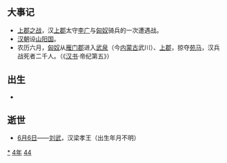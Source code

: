 {{yearTOC|-144|西汉汉景帝'''[[中元|中元]]六年'''}}
== 大事记 ==
* [[上郡之战|上郡之战]]，汉[[上郡|上郡]]太守[[李广|李广]]与[[匈奴|匈奴]]骑兵的一次遭遇战。
* [[汉朝|汉朝]]设[[山阳国|山阳国]]。
* 农历六月，[[匈奴|匈奴]]从[[雁门郡|雁门郡]]进入[[武泉|武泉]]（今[[内蒙古|内蒙古]]武川）、[[上郡|上郡]]，掠夺[[苑马|苑马]]，汉兵战死者二千人。（《[[汉书|汉书]]·帝纪第五》）

== 出生 ==
*

== 逝世 ==
{{Wikisource year mention}}
* [[6月6日|6月6日]]——[[劉武_(梁王)|刘武]]，汉梁孝王（出生年月不明）

[[Category:前144年|*]]
[[Category:前140年代|4年]]
[[Category:前2世纪各年|44]]